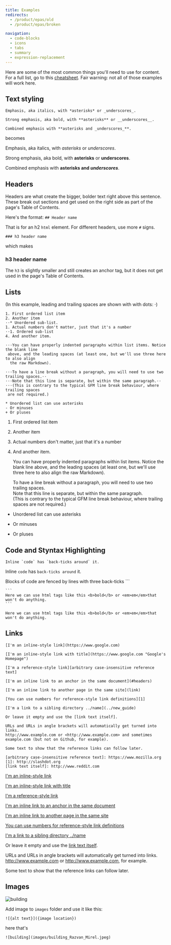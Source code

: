 ```yaml
---
title: Examples
redirects:
  - /product/epas/old
  - /product/epas/broken

navigation:
  - code-blocks
  - icons
  - tabs
  - summary
  - expression-replacement
---
```


Here are some of the most common things you'll need to use for content. For a full list, go to this [cheatsheet](https://github.com/adam-p/markdown-here/wiki/Markdown-Cheatsheet). Fair warning: not all of those examples will work here.

## Text styling

```
Emphasis, aka italics, with *asterisks* or _underscores_.

Strong emphasis, aka bold, with **asterisks** or __underscores__.

Combined emphasis with **asterisks and _underscores_**.
```

becomes

Emphasis, aka italics, with _asterisks_ or _underscores_.

Strong emphasis, aka bold, with **asterisks** or **underscores**.

Combined emphasis with **asterisks and _underscores_**.

## Headers

Headers are what create the bigger, bolder text right above this sentence. These break out sections and get used on the right side as part of the page's Table of Contents.

Here's the format:
`## Header name`

That is for an h2 `html` element. For different headers, use more `#` signs.

`### h3 header name`

which makes

### h3 header name

The `h3` is slightly smaller and still creates an anchor tag, but it does not get used in the page's Table of Contents.

## Lists

(In this example, leading and trailing spaces are shown with with dots: ⋅)

```
1. First ordered list item
2. Another item
⋅⋅* Unordered sub-list.
1. Actual numbers don't matter, just that it's a number
⋅⋅1. Ordered sub-list
4. And another item.

⋅⋅⋅You can have properly indented paragraphs within list items. Notice the blank line
 above, and the leading spaces (at least one, but we'll use three here to also align
  the raw Markdown).

⋅⋅⋅To have a line break without a paragraph, you will need to use two trailing spaces.⋅⋅
⋅⋅⋅Note that this line is separate, but within the same paragraph.⋅⋅
⋅⋅⋅(This is contrary to the typical GFM line break behaviour, where trailing spaces
 are not required.)

* Unordered list can use asterisks
- Or minuses
+ Or pluses
```

1. First ordered list item
2. Another item
3. Actual numbers don't matter, just that it's a number
4. And another item.

   You can have properly indented paragraphs within list items. Notice the blank line above, and the leading spaces (at least one, but we'll use three here to also align the raw Markdown).

   To have a line break without a paragraph, you will need to use two trailing spaces.  
   Note that this line is separate, but within the same paragraph.  
   (This is contrary to the typical GFM line break behaviour, where trailing spaces are not required.)

- Unordered list can use asterisks

* Or minuses

- Or pluses

## Code and Styntax Highlighting

```
Inline `code` has `back-ticks around` it.
```

Inline `code` has `back-ticks around` it.

Blocks of code are fenced by lines with three back-ticks ```

````
```
Here we can use html tags like this <b>bold</b> or <em>em</em>that won't do anything.
```
````

```
Here we can use html tags like this <b>bold</b> or <em>em</em>that won't do anything.
```

## Links

```
[I'm an inline-style link](https://www.google.com)

[I'm an inline-style link with title](https://www.google.com "Google's Homepage")

[I'm a reference-style link][arbitrary case-insensitive reference text]

[I'm an inline link to an anchor in the same document](#headers)

[I'm an inline link to another page in the same site](link)

[You can use numbers for reference-style link definitions][1]

[I'm a link to a sibling directory ../name](../new_guide)

Or leave it empty and use the [link text itself].

URLs and URLs in angle brackets will automatically get turned into links.
http://www.example.com or <http://www.example.com> and sometimes
example.com (but not on Github, for example).

Some text to show that the reference links can follow later.

[arbitrary case-insensitive reference text]: https://www.mozilla.org
[1]: http://slashdot.org
[link text itself]: http://www.reddit.com
```

[I'm an inline-style link](https://www.google.com)

[I'm an inline-style link with title](https://www.google.com "Google's Homepage")

[I'm a reference-style link][arbitrary case-insensitive reference text]

[I'm an inline link to an anchor in the same document](#headers)

[I'm an inline link to another page in the same site](link)

[You can use numbers for reference-style link definitions][1]

[I'm a link to a sibling directory ../name](../new_guide)

Or leave it empty and use the [link text itself].

URLs and URLs in angle brackets will automatically get turned into links.
http://www.example.com or <http://www.example.com>, for example.

Some text to show that the reference links can follow later.

[arbitrary case-insensitive reference text]: https://www.mozilla.org
[1]: http://slashdot.org
[link text itself]: http://www.reddit.com

## Images

![building](images/building_Razvan_Mirel.jpeg)

Add image to `images` folder and use it like this:

`![{alt text}]({image location})`

here that's

`![building](images/building_Razvan_Mirel.jpeg)`

